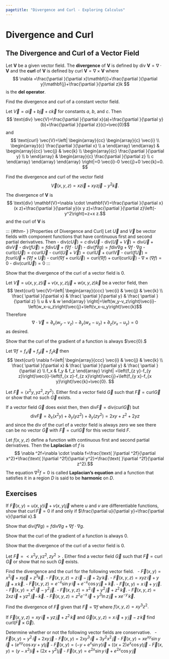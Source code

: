```yaml
---
pagetitle: "Divergence and Curl - Exploring Calculus"
---
```

# Divergence and Curl




## The Divergence and Curl of a Vector Field

::: {#def- } 

Let $\mathbf{V}$ be a given vector field. The \index{divergence} **divergence** of $\mathbf{V}$ is defined by div $\mathbf{V}=\nabla \cdot \mathbf{V}$ and the \index{curl} **curl** of $\mathbf{V}$ is defined by curl $\mathbf{V}=\nabla \times \mathbf{V}$ where 
$$
\nabla =\frac{\partial }{\partial x}\mathbf{i}+\frac{\partial }{\partial y}\mathbf{j}+\frac{\partial }{\partial z}k
$$
is the \index{del operator} **del operator**.
::: 

::: {#exm- } 

Find the divergence and curl of a constant vector field.
::: 

::: {.solution }
Let $\vec{V}=a  \vec{i}+b \vec{j}+c \vec{k}$ for constants $a,$ $b,$ and $c.$ Then 
$$
\text{div}  \vec{V}=\frac{\partial }{\partial x}(a)+\frac{\partial }{\partial y}(b)+\frac{\partial }{\partial z}(c)=\vec{0}$$
and 
$$
\text{curl}  \vec{V}=\left|
\begin{array}{cc}
 \begin{array}{c}
 \vec{i} \\
\begin{array}{c}
 \frac{\partial }{\partial x} \\
 a
\end{array}
\end{array}
 & 
\begin{array}{cc}
 \vec{j} & \vec{k} \\
\begin{array}{c}
 \frac{\partial }{\partial y} \\
 b
\end{array}
 & 
\begin{array}{c}
 \frac{\partial }{\partial z} \\
 c
\end{array}
\end{array}
\end{array}
\right|=0 \vec{i}-0 \vec{j}+0 \vec{k}=0.
$$
::: 

::: {#exm- } 

Find the divergence and curl of the vector field
$$
\vec{V}(x,y,z)=x z \vec{i}+x y z \vec{j}-y^2 \vec{k}.
$$
::: 

::: {.solution }
The divergence of $\mathbf{V}$ is 
$$
\text{div} \mathbf{V}=\nabla \cdot \mathbf{V}=\frac{\partial }{\partial x}(x z)+\frac{\partial }{\partial y}(x y z)+\frac{\partial }{\partial z}\left(-y^2\right)=z+x z.$$
and the curl of $\mathbf{V}$ is
\begin{align*}
& \text{curl} \mathbf{V} =\left|
\begin{array}{ccc}
\vec{i} &  \vec{j} & \vec{k} \\
\frac{\partial }{\partial x} & \frac{\partial }{\partial y}  & \frac{\partial }{\partial z} \\
 x z &  x y z &  -y^2
\end{array}
\right|
=\left[\frac{\partial }{\partial y}\left(-y^2\right)-\frac{\partial }{\partial z}(x y z)\right]\vec{i} 
\\ & \qquad \quad  \qquad 
-\left[\frac{\partial }{\partial x}\left(-y^2\right)-\frac{\partial }{\partial z}(x z)\right]\vec{j}+\left[\frac{\partial }{\partial x}(x y z)-\frac{\partial }{\partial y}(x z)\right]\vec{k} 
\\ & \qquad 
=(-2y-x y)\vec{i}-(0-x)\vec{j}+(y z-0)\vec{k} 
=-y(2+x) \vec{i}+x \vec{j}+y z \vec{k}. 
\end{align*}
::: 

::: {#thm- } [Properties of Divergence and Curl]
Let $\vec{U}$ and $\vec{V}$ be vector fields with component functions that have continuous first and second partial derivatives.
Then
- $\mathrm{div} (c  \vec{U})= c \, \mathrm{div} \vec{U}$
- $\mathrm{div} (\vec{U}+\vec{V})= \mathrm{div} \vec{U}+ \mathrm{div} \vec{V}$
- $\mathrm{div} (f  \vec{U})= f \mathrm{div} \vec{U}+(\nabla f\cdot \vec{U})$
- $\mathrm{div} (f\nabla g)=f \mathrm{div} \nabla g+\nabla  f \cdot  \nabla  g$
- $\mathrm{curl} (c  \vec{U})= c \mathrm{curl} \vec{U}$
- $\mathrm{curl} (\vec{U}+\vec{V})= \mathrm{curl} \vec{U}+ \mathrm{curl} \vec{V}$
- $\mathrm{curl} (f  \vec{U})=f \mathrm{curl} \vec{U}+(\nabla f\times \vec{U})$
- $\mathrm{curl} (\nabla f+ \mathrm{curl}  \vec{U})= \mathrm{curl}(\nabla  f)+ \mathrm{curl}(\mathrm{curl}  \vec{U})$
- $\nabla \times (\nabla  f)=0$
- $\mathrm{div} (\mathrm{curl}  \vec{U})=0$
::: 

::: {#exm- } 

Show that the divergence of the curl of a vector field is $0.$ 
::: 

::: {.solution }
Let $\vec{V}=u(x,y,z)\vec{i}+v(x,y,z)\vec{j}+w(x,y,z)\vec{k}$  be a vector field, then   
$$
\text{curl} \vec{V}=\left|
\begin{array}{ccc}
 \vec{i} & \vec{j} & \vec{k}  \\
 \frac{ \partial }{\partial x} & \frac{ \partial }{\partial y} & \frac{ \partial }{\partial z}  \\
 u & v & w
\end{array}
\right|=\left(w_y-v_z\right)\vec{i}-\left(w_x-u_z\right)\vec{j}+\left(v_x-u_y\right)\vec{k}$$
Therefore
$$
\nabla \cdot \vec{V}=\partial _x \left(w_y-v_z\right)-\partial _y \left(w_x-u_z\right)+\partial _z \left(v_x-u_y\right)=0
$$ 
as desired.  
::: 

::: {#exm- } 
Show that the curl of the gradient of a function is always $\vec{0}.$ 
::: 

::: {.solution }
Let $\nabla f=f_x\vec{i}+f_y\vec{j}+f_z\vec{k}$ then   
$$
\text{curl} \nabla f=\left|
\begin{array}{ccc}
\vec{i} & \vec{j} & \vec{k}  \\
 \frac{ \partial }{\partial x} & \frac{ \partial }{\partial y} & \frac{ \partial }{\partial z}  \\
 f_x & f_y & f_z
\end{array}
\right| =\left(f_{z y}-f_{y z}\right)\vec{i}-\left(f_{x z}-f_{z x}\right)\vec{j}+\left(f_{y x}-f_{x y}\right)\vec{k}=\vec{0}.
$$
::: 

::: {#exm- } 
Let $\vec{F}=\langle x^2y,y z^2,z y^2\rangle.$ Either find a vector field $\vec{G}$ such that $\vec{F}=\text{curl} \vec{G}$ or show that no such $\vec{G}$ exists.
::: 

::: {.solution }
If  a vector field $\vec{G}$ does exist then, then $\text{div} \vec{F}=\text{div} (\text{curl} \vec{G})$ but  
$$
\text{div} \vec{F}=\partial _x \left(x^2y\right)+\partial _y \left(y z^2\right)+\partial _y \left(z y^2\right)=2 x y+z^2+2 y z
$$
and since the div of the curl of a vector field is always zero we see there can be no vector $\vec{G}$ with $\vec{F}=\text{curl} \vec{G}$ for this vector field $F.$  
::: 

::: {#def- } 
Let $f(x,y,z)$ define a function with continuous first and second partial derivatives. Then the \index{Laplacian} **Laplacian**  of $f$
is 
$$
\nabla ^2f=\nabla \cdot \nabla  f=\frac{\text{  }\partial ^2f}{\partial x^2}+\frac{\text{  }\partial ^2f}{\partial y^2}+\frac{\text{  }\partial ^2f}{\partial z^2}.$$ 
The equation $\nabla ^2f=0$ is called \index{Laplacian's equation} **Laplacian's equation** and a function that satisfies it in a region $D$ is said to be \index{harmonic} **harmonic** on $D.$
::: 

## Exercises

::: {#exr- } 
If $\vec{F}(x,y)=u(x,y)\vec{i}+v(x,y)\vec{j}$ where $u$ and $v$ are differentiable functions, show that $\text{curl} \, \vec{F}=0$ if and only if $\frac{\partial u}{\partial y}=\frac{\partial v}{\partial x}.$
::: 

::: {#exr- } 
Show that $\text{div}(f\nabla g)=f \text{div} \nabla g+\nabla f \cdot \nabla  g.$
::: 

::: {#exr- } 
Show that the curl of the gradient of a function is always $0.$
::: 

::: {#exr- } 
Show that the divergence of the curl of a vector field is $0.$
::: 

::: {#exr- } 
Let $\vec{F}=<x^2y,y z^2,z y^2>.$ Either find a vector field $\vec{G}$ such that $\vec{F}=\text{curl} \, \vec{G}$ or show that no such $\vec{G}$ exists.
::: 

::: {#exr- } 
Find the divergence and the curl for the following vector field.
\ 
- $\vec{F}(x,y)=x^2 \vec{i}+ x y \vec{j}+ z^3 \vec{k}.$
- $\vec{F}(x,y,z)= z \, \vec{i}-\vec{j}+2y\, \vec{k}.$
- $\vec{F}(x,y,z)= x y z\, \vec{i}+y\, \vec{j}+ x \, \vec{k}.$
- $\vec{F}(x,y,z)= e^{-x}\sin  y \, \vec{i}+ e^{-x}\cos y\, \vec{j}+\vec{k}.$
- $\vec{F}(x,y)= x \, \vec{i}+y \, \vec{j}.$
- $\vec{F}(x,y)= x^2 \, \vec{i}-y^2 \, \vec{j}.$
- $\vec{F}(x,y,z)= x^2\, \vec{i}+ y^2 \, \vec{j}+ z^2 \, \vec{k}.$
- $\vec{F}(x,y,z)= 2x z\, \vec{i}+ y z^2\, \vec{j}-\, \vec{k}.$
- $\vec{F}(x,y,z)= z^2e^{-x}\, \vec{i}+ y^3\ln z\, \vec{j}+ x e^{-y} \, \vec{k}.$
 
::: 

::: {#exr- } 
Find the divergence of $\vec{F}$ given that $\vec{F}=\nabla f$ where $f(x,y,z)=x y^3z^2.$
::: 

::: {#exr- } 
If $\vec{F}(x,y,z)=x y \, \vec{i}+y z \, \vec{j}+z^2\, \vec{k}$ and $\vec{G}(x,y,z)=x \, \vec{i}+y \, \vec{j}-z \, \vec{k}$ find $\text{curl}(\vec{F}\times \vec{G}).$
::: 

::: {#exr- } 
Determine whether or not the following vector fields are conservative.
\ 
- $\vec{F}(x,y)=y^2\, \vec{i}+2 x y\, \vec{j}$
- $\vec{F}(x,y)=2x y^3\, \vec{i}+3y^2x^2\, \vec{j}$ 
- $\vec{F}(x,y)=x e^{x y}\sin  y \, \vec{i}+ \left(e^{x y}\cos  x y+y\right) \vec{j}$ 
- $\vec{F}(x,y)=\left(-y+e^x\sin  y\right)\vec{i}+\left((x+2)e^x\cos  y\right)\vec{j}$ 
- $\vec{F}(x,y)=\left(y-x^2\right)\vec{i}+\left(2x+y^2\right)\vec{j}$
- $\vec{F}(x,y)= e^{2x}\sin  y \, \vec{i}+ e^{2x}\cos  y \, \vec{j}$ 
::: 







